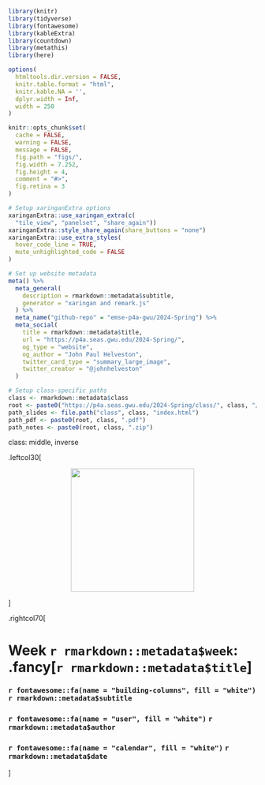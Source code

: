 ```r
library(knitr)
library(tidyverse)
library(fontawesome)
library(kableExtra)
library(countdown)
library(metathis)
library(here)

options(
  htmltools.dir.version = FALSE,
  knitr.table.format = "html",
  knitr.kable.NA = '',
  dplyr.width = Inf,
  width = 250
)

knitr::opts_chunk$set(
  cache = FALSE,
  warning = FALSE,
  message = FALSE,
  fig.path = "figs/",
  fig.width = 7.252,
  fig.height = 4,
  comment = "#>",
  fig.retina = 3
)

# Setup xaringanExtra options
xaringanExtra::use_xaringan_extra(c(
  "tile_view", "panelset", "share_again"))
xaringanExtra::style_share_again(share_buttons = "none")
xaringanExtra::use_extra_styles(
  hover_code_line = TRUE,
  mute_unhighlighted_code = FALSE
)

# Set up website metadata
meta() %>%
  meta_general(
    description = rmarkdown::metadata$subtitle,
    generator = "xaringan and remark.js"
  ) %>%
  meta_name("github-repo" = "emse-p4a-gwu/2024-Spring") %>%
  meta_social(
    title = rmarkdown::metadata$title,
    url = "https://p4a.seas.gwu.edu/2024-Spring/",
    og_type = "website",
    og_author = "John Paul Helveston",
    twitter_card_type = "summary_large_image",
    twitter_creator = "@johnhelveston"
  )

# Setup class-specific paths
class <- rmarkdown::metadata$class
root <- paste0("https://p4a.seas.gwu.edu/2024-Spring/class/", class, "/")
path_slides <- file.path("class", class, "index.html")
path_pdf <- paste0(root, class, ".pdf")
path_notes <- paste0(root, class, ".zip")
```

class: middle, inverse

.leftcol30[

<center>
<img src="https://github.com/emse-p4a-gwu/emse-p4a-gwu.github.io/raw/master/images/p4a_hex_sticker.png" width=250>
</center>

]

.rightcol70[

# Week `r rmarkdown::metadata$week`: .fancy[`r rmarkdown::metadata$title`]

### `r fontawesome::fa(name = "building-columns", fill = "white")` `r rmarkdown::metadata$subtitle`
### `r fontawesome::fa(name = "user", fill = "white")` `r rmarkdown::metadata$author`
### `r fontawesome::fa(name = "calendar", fill = "white")` `r rmarkdown::metadata$date`

]
